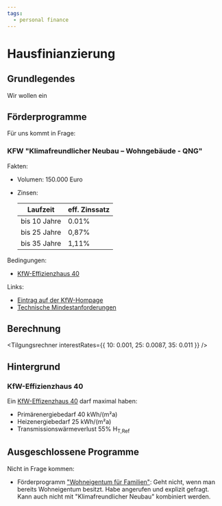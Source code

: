```yaml
---
tags:
  - personal finance
---
```



# Hausfinianzierung

## Grundlegendes

Wir wollen ein

## Förderprogramme

Für uns kommt in Frage:

### KFW "Klimafreundlicher Neubau – Wohngebäude - QNG"

Fakten:

- Volumen: 150.000 Euro
- Zinsen:

  | Laufzeit     | eff. Zinssatz |
  | ------------ | ------------- |
  | bis 10 Jahre | 0.01%         |
  | bis 25 Jahre | 0,87%         |
  | bis 35 Jahre | 1,11%         |

Bedingungen:

- [KfW-Effizienzhaus 40](#kfw-effizienzhaus-40)

Links:

- [Eintrag auf der KfW-Hompage](<https://www.kfw.de/inlandsfoerderung/Privatpersonen/Neubau/F%C3%B6rderprodukte/Klimafreundlicher-Neubau-Wohngeb%C3%A4ude-(297-298)/>)
- [Technische Mindestanforderungen](<https://www.kfw.de/inlandsfoerderung/Privatpersonen/Neubau/F%C3%B6rderprodukte/Wohneigentum-f%C3%BCr-Familien-(300)/>)

## Berechnung

<Tilgungsrechner interestRates={{ 10: 0.001, 25: 0.0087, 35: 0.011 }} />

## Hintergrund

### KfW-Effizienzhaus 40

Ein [KfW-Effizenzhaus 40](https://de.wikipedia.org/wiki/Energiestandard) darf
maximal haben:

- Primärenergiebedarf 40 kWh/(m²a)
- Heizenergiebedarf 25 kWh/(m²a)
- Transmissionswärmeverlust 55% H<sub>T,Ref</sub>

## Ausgeschlossene Programme

Nicht in Frage kommen:

- Förderprogramm
  ["Wohneigentum für Familien"](<https://www.kfw.de/inlandsfoerderung/Privatpersonen/Neubau/F%C3%B6rderprodukte/Wohneigentum-f%C3%BCr-Familien-(300)/>):
  Geht nicht, wenn man bereits Wohneigentum besitzt. Habe angerufen und explizit
  gefragt. Kann auch nicht mit "Klimafreundlicher Neubau" kombiniert werden.
